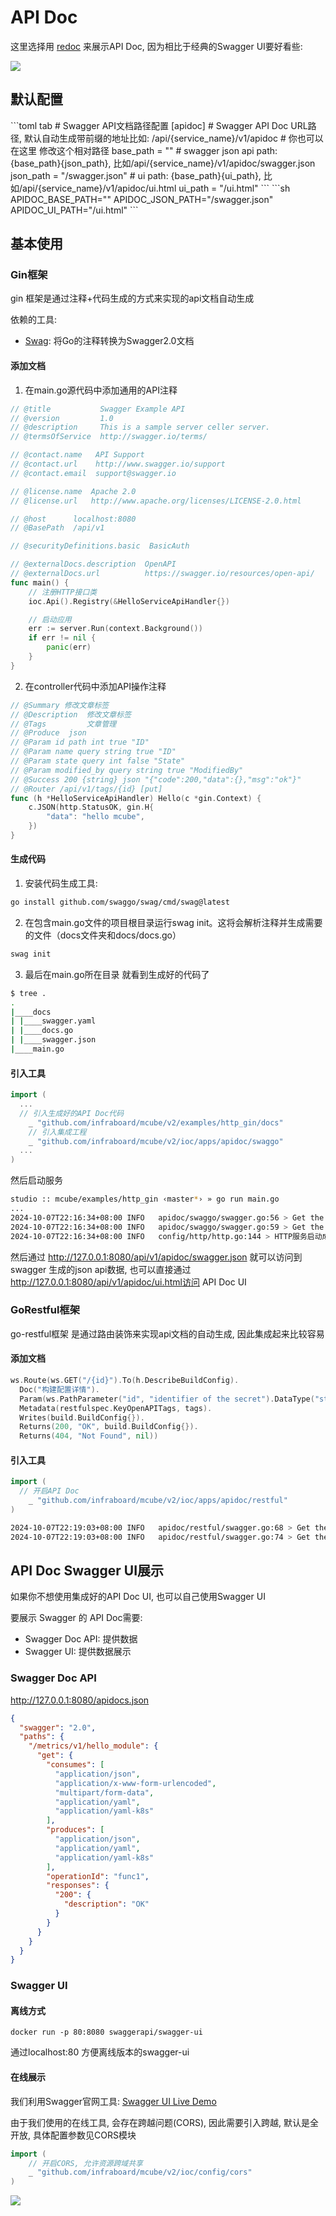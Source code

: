 
# API Doc

这里选择用 [redoc](https://github.com/Redocly/redoc) 来展示API Doc, 因为相比于经典的Swagger UI要好看些:

![](/img/mcube/redoc_api_doc.png)

## 默认配置

<Tabs>
  <Tab label="toml">
```toml tab
# Swagger API文档路径配置
[apidoc]
  # Swagger API Doc URL路径, 默认自动生成带前缀的地址比如: /api/{service_name}/v1/apidoc 
  # 你也可以在这里 修改这个相对路径
  base_path = ""
  # swagger json api path: {base_path}{json_path}, 比如/api/{service_name}/v1/apidoc/swagger.json
  json_path = "/swagger.json"
  # ui path: {base_path}{ui_path}, 比如/api/{service_name}/v1/apidoc/ui.html
  ui_path = "/ui.html"
```
  </Tab>
  <Tab label="env">
```sh
APIDOC_BASE_PATH=""
APIDOC_JSON_PATH="/swagger.json"
APIDOC_UI_PATH="/ui.html"
```
  </Tab>
</Tabs>

## 基本使用

### Gin框架

gin 框架是通过注释+代码生成的方式来实现的api文档自动生成

依赖的工具:

- [Swag](https://github.com/swaggo/swag/blob/master/README_zh-CN.md): 将Go的注释转换为Swagger2.0文档

#### 添加文档

1. 在main.go源代码中添加通用的API注释

```go
// @title           Swagger Example API
// @version         1.0
// @description     This is a sample server celler server.
// @termsOfService  http://swagger.io/terms/

// @contact.name   API Support
// @contact.url    http://www.swagger.io/support
// @contact.email  support@swagger.io

// @license.name  Apache 2.0
// @license.url   http://www.apache.org/licenses/LICENSE-2.0.html

// @host      localhost:8080
// @BasePath  /api/v1

// @securityDefinitions.basic  BasicAuth

// @externalDocs.description  OpenAPI
// @externalDocs.url          https://swagger.io/resources/open-api/
func main() {
	// 注册HTTP接口类
	ioc.Api().Registry(&HelloServiceApiHandler{})

	// 启动应用
	err := server.Run(context.Background())
	if err != nil {
		panic(err)
	}
}
```

2. 在controller代码中添加API操作注释

```go
// @Summary 修改文章标签
// @Description  修改文章标签
// @Tags         文章管理
// @Produce  json
// @Param id path int true "ID"
// @Param name query string true "ID"
// @Param state query int false "State"
// @Param modified_by query string true "ModifiedBy"
// @Success 200 {string} json "{"code":200,"data":{},"msg":"ok"}"
// @Router /api/v1/tags/{id} [put]
func (h *HelloServiceApiHandler) Hello(c *gin.Context) {
	c.JSON(http.StatusOK, gin.H{
		"data": "hello mcube",
	})
}
```

#### 生成代码

1. 安装代码生成工具:

```sh
go install github.com/swaggo/swag/cmd/swag@latest
```

2. 在包含main.go文件的项目根目录运行swag init。这将会解析注释并生成需要的文件（docs文件夹和docs/docs.go）

```sh
swag init
```

3. 最后在main.go所在目录 就看到生成好的代码了

```sh
$ tree .
.
|____docs
| |____swagger.yaml
| |____docs.go
| |____swagger.json
|____main.go
```

#### 引入工具

```go
import (
  ...
  // 引入生成好的API Doc代码
	_ "github.com/infraboard/mcube/v2/examples/http_gin/docs"
	// 引入集成工程
	_ "github.com/infraboard/mcube/v2/ioc/apps/apidoc/swaggo"
  ...
)
```

然后启动服务

```sh
studio :: mcube/examples/http_gin ‹master*› » go run main.go
...
2024-10-07T22:16:34+08:00 INFO   apidoc/swaggo/swagger.go:56 > Get the API JSON data using http://127.0.0.1:8080/api/v1/apidoc/swagger.json component:API_DOC
2024-10-07T22:16:34+08:00 INFO   apidoc/swaggo/swagger.go:59 > Get the API UI using http://127.0.0.1:8080/api/v1/apidoc/ui.html component:API_DOC
2024-10-07T22:16:34+08:00 INFO   config/http/http.go:144 > HTTP服务启动成功, 监听地址: 127.0.0.1:8080 component:HTTP
```

然后通过 http://127.0.0.1:8080/api/v1/apidoc/swagger.json 就可以访问到 swagger 生成的json api数据, 也可以直接通过 http://127.0.0.1:8080/api/v1/apidoc/ui.html访问 API Doc UI

### GoRestful框架

go-restful框架 是通过路由装饰来实现api文档的自动生成, 因此集成起来比较容易

#### 添加文档

```go
ws.Route(ws.GET("/{id}").To(h.DescribeBuildConfig).
  Doc("构建配置详情").
  Param(ws.PathParameter("id", "identifier of the secret").DataType("string")).
  Metadata(restfulspec.KeyOpenAPITags, tags).
  Writes(build.BuildConfig{}).
  Returns(200, "OK", build.BuildConfig{}).
  Returns(404, "Not Found", nil))
```

#### 引入工具

```go
import (
  // 开启API Doc
	_ "github.com/infraboard/mcube/v2/ioc/apps/apidoc/restful"
)
```

```sh
2024-10-07T22:19:03+08:00 INFO   apidoc/restful/swagger.go:68 > Get the API JSON data using http://127.0.0.1:8080/api/v1/apidoc/swagger.json component:API_DOC
2024-10-07T22:19:03+08:00 INFO   apidoc/restful/swagger.go:74 > Get the API UI using http://127.0.0.1:8080/api/v1/apidoc/ui.html component:API_DOC
```

## API Doc Swagger UI展示

如果你不想使用集成好的API Doc UI, 也可以自己使用Swagger UI

要展示 Swagger 的 API Doc需要:

- Swagger Doc API: 提供数据
- Swagger UI: 提供数据展示

### Swagger Doc API

http://127.0.0.1:8080/apidocs.json

```json
{
  "swagger": "2.0",
  "paths": {
    "/metrics/v1/hello_module": {
      "get": {
        "consumes": [
          "application/json",
          "application/x-www-form-urlencoded",
          "multipart/form-data",
          "application/yaml",
          "application/yaml-k8s"
        ],
        "produces": [
          "application/json",
          "application/yaml",
          "application/yaml-k8s"
        ],
        "operationId": "func1",
        "responses": {
          "200": {
            "description": "OK"
          }
        }
      }
    }
  }
}
```

### Swagger UI

#### 离线方式

```
docker run -p 80:8080 swaggerapi/swagger-ui
```

通过localhost:80 方便离线版本的swagger-ui

#### 在线展示

我们利用Swagger官网工具: [Swagger UI Live Demo](https://petstore.swagger.io/?_gl=1*tg05bx*_gcl_au*MTQzNjI0NTc1OC4xNzA0MTYwNDk2&_ga=2.121705474.883653745.1704160496-643310157.1681607298)

由于我们使用的在线工具, 会存在跨越问题(CORS), 因此需要引入跨越, 默认是全开放, 具体配置参数见CORS模块

```go
import (
	// 开启CORS, 允许资源跨域共享
	_ "github.com/infraboard/mcube/v2/ioc/config/cors"
)
```

![](/img/mcube/swagger_live_demo.png)
